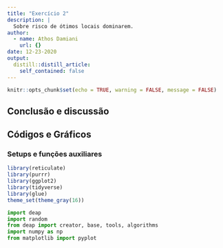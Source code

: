 ```yaml
---
title: "Exercício 2"
description: |
  Sobre risco de ótimos locais dominarem.
author:
  - name: Athos Damiani
    url: {}
date: 12-23-2020
output:
  distill::distill_article:
    self_contained: false
---
```



```r
knitr::opts_chunk$set(echo = TRUE, warning = FALSE, message = FALSE)
```

## Conclusão e discussão

## Códigos e Gráficos

### Setups e funções auxiliares

```r
library(reticulate)
library(purrr)
library(ggplot2)
library(tidyverse)
library(glue)
theme_set(theme_gray(16))
```

```python
import deap
import random
from deap import creator, base, tools, algorithms
import numpy as np 
from matplotlib import pyplot
```
